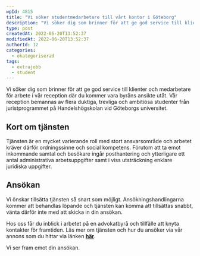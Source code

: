 ```yaml
---
wpId: 4815
title: "Vi söker studentmedarbetare till vårt kontor i Göteborg"
description: "Vi söker dig som brinner för att ge god service till klienter och medarbetare för arbete i vår reception där du kommer vara byråns ansikte utåt. Vår reception bemannas av&hellip;"
type: post
createdAt: 2022-06-20T13:52:37
modifiedAt: 2022-06-20T13:52:37
authorId: 12
categories:
  - okategoriserad
tags:
  - extrajobb
  - student
---
```


Vi söker dig som brinner för att ge god service till klienter och medarbetare för arbete i vår reception där du kommer vara byråns ansikte utåt. Vår reception bemannas av flera duktiga, trevliga och ambitiösa studenter från juristprogrammet på Handelshögskolan vid Göteborgs universitet.

## Kort om tjänsten

Tjänsten är en mycket varierande roll med stort ansvarsområde och arbetet kräver därför ordningssinne och social kompetens. Förutom att ta emot inkommande samtal och besökare ingår posthantering och ytterligare ett antal administrativa arbetsuppgifter samt i viss utsträckning enklare juridiska uppgifter.

## Ansökan

Vi önskar tillsätta tjänsten så snart som möjligt. Ansökningshandlingarna kommer att behandlas löpande och tjänsten kan komma att tillsättas snabbt, vänta därför inte med att skicka in din ansökan.

Hos oss får du inblick i arbetet på en advokatbyrå och tillfälle att knyta kontakter för framtiden. Läs mer om tjänsten och hur du ansöker via vår annons som du hittar via länken [**här**](/lediga-tjanster/studentmedarbetare-till-goteborg-hosten-2022/).

Vi ser fram emot din ansökan.